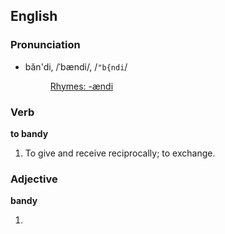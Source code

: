 ==English==
===Pronunciation===
*băn'di, /ˈbændi/, /<tt>"b{ndi</tt>/
*:[[Rhymes:English:-ændi|Rhymes: -ændi]]

===Verb===
'''to bandy'''<!-- usually (or always) "bandy about"? -->

#To give and receive reciprocally; to exchange.

===Adjective===
'''bandy'''

# {{substub}}<!-- as in "bandy legs" -->